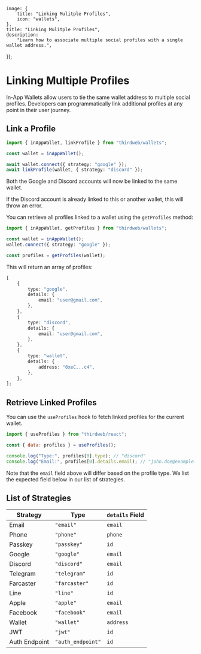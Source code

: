 
	image: {
		title: "Linking Mulitple Profiles",
		icon: "wallets",
	},
	title: "Linking Mulitple Profiles",
	description:
		"Learn how to associate multiple social profiles with a single wallet address.",
});

# Linking Multiple Profiles

In-App Wallets allow users to tie the same wallet address to multiple social profiles. Developers can programmatically link additional profiles at any point in their user journey.

## Link a Profile

```ts
import { inAppWallet, linkProfile } from "thirdweb/wallets";

const wallet = inAppWallet();

await wallet.connect({ strategy: "google" });
await linkProfile(wallet, { strategy: "discord" });
```

Both the Google and Discord accounts will now be linked to the same wallet.

If the Discord account is already linked to this or another wallet, this will throw an error.

You can retrieve all profiles linked to a wallet using the `getProfiles` method:

```ts
import { inAppWallet, getProfiles } from "thirdweb/wallets";

const wallet = inAppWallet();
wallet.connect({ strategy: "google" });

const profiles = getProfiles(wallet);
```

This will return an array of profiles:

```ts
[
	{
		type: "google",
		details: {
			email: "user@gmail.com",
		},
	},
	{
		type: "discord",
		details: {
			email: "user@gmail.com",
		},
	},
	{
		type: "wallet",
		details: {
			address: "0xeC...c4",
		},
	},
];
```

## Retrieve Linked Profiles

You can use the `useProfiles` hook to fetch linked profiles for the current wallet.

```jsx
import { useProfiles } from "thirdweb/react";

const { data: profiles } = useProfiles();

console.log("Type:", profiles[0].type); // "discord"
console.log("Email:", profiles[0].details.email); // "john.doe@example.com"
```

Note that the `email` field above will differ based on the profile type. We list the expected field below in our list of strategies.

## List of Strategies

| Strategy      | Type              | `details` Field |
| ------------- | ----------------- | --------------- |
| Email         | `"email"`         | `email`         |
| Phone         | `"phone"`         | `phone`         |
| Passkey       | `"passkey"`       | `id`            |
| Google        | `"google"`        | `email`         |
| Discord       | `"discord"`       | `email`         |
| Telegram      | `"telegram"`      | `id`            |
| Farcaster     | `"farcaster"`     | `id`            |
| Line          | `"line"`          | `id`            |
| Apple         | `"apple"`         | `email`         |
| Facebook      | `"facebook"`      | `email`         |
| Wallet        | `"wallet"`        | `address`       |
| JWT           | `"jwt"`           | `id`            |
| Auth Endpoint | `"auth_endpoint"` | `id`            |
